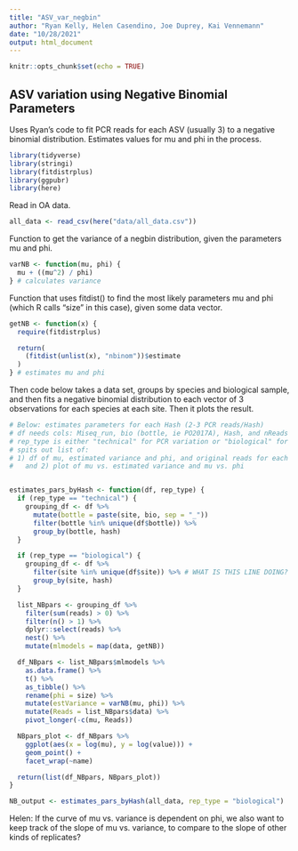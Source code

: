 ```yaml
---
title: "ASV_var_negbin"
author: "Ryan Kelly, Helen Casendino, Joe Duprey, Kai Vennemann"
date: "10/28/2021"
output: html_document
---
```


```r
knitr::opts_chunk$set(echo = TRUE)
```

## ASV variation using Negative Binomial Parameters

Uses Ryan's code to fit PCR reads for each ASV (usually 3) to a negative binomial distribution. Estimates values for mu and phi in the process.

```r
library(tidyverse)
library(stringi)
library(fitdistrplus)
library(ggpubr)
library(here)
```

Read in OA data.

```r
all_data <- read_csv(here("data/all_data.csv"))
```

Function to get the variance of a negbin distribution, given the parameters mu and phi.

```r
varNB <- function(mu, phi) {
  mu + ((mu^2) / phi)
} # calculates variance
```

Function that uses fitdist() to find the most likely parameters mu and phi (which R calls "size" in this case), given some data vector.

```r
getNB <- function(x) {
  require(fitdistrplus)

  return(
    (fitdist(unlist(x), "nbinom"))$estimate
  )
} # estimates mu and phi
```

Then code below takes a data set, groups by species and biological sample, and then fits a negative binomial distribution to each vector of 3 observations for each species at each site. Then it plots the result.

```r
# Below: estimates parameters for each Hash (2-3 PCR reads/Hash)
# df needs cols: Miseq_run, bio (bottle, ie PO2017A), Hash, and nReads
# rep_type is either "technical" for PCR variation or "biological" for bottle var
# spits out list of:
# 1) df of mu, estimated variance and phi, and original reads for each ASV
#   and 2) plot of mu vs. estimated variance and mu vs. phi


estimates_pars_byHash <- function(df, rep_type) {
  if (rep_type == "technical") {
    grouping_df <- df %>%
      mutate(bottle = paste(site, bio, sep = "_"))
      filter(bottle %in% unique(df$bottle)) %>%
      group_by(bottle, hash)
  }

  if (rep_type == "biological") {
    grouping_df <- df %>%
      filter(site %in% unique(df$site)) %>% # WHAT IS THIS LINE DOING?
      group_by(site, hash)
  }

  list_NBpars <- grouping_df %>%
    filter(sum(reads) > 0) %>%
    filter(n() > 1) %>%
    dplyr::select(reads) %>%
    nest() %>%
    mutate(mlmodels = map(data, getNB))

  df_NBpars <- list_NBpars$mlmodels %>%
    as.data.frame() %>%
    t() %>%
    as_tibble() %>%
    rename(phi = size) %>%
    mutate(estVariance = varNB(mu, phi)) %>%
    mutate(Reads = list_NBpars$data) %>%
    pivot_longer(-c(mu, Reads))

  NBpars_plot <- df_NBpars %>%
    ggplot(aes(x = log(mu), y = log(value))) +
    geom_point() +
    facet_wrap(~name)

  return(list(df_NBpars, NBpars_plot))
}

NB_output <- estimates_pars_byHash(all_data, rep_type = "biological")
```

Helen: If the curve of mu vs. variance is dependent on phi, we also want to keep track of the slope of mu vs. variance, to compare to the slope of other kinds of replicates?

